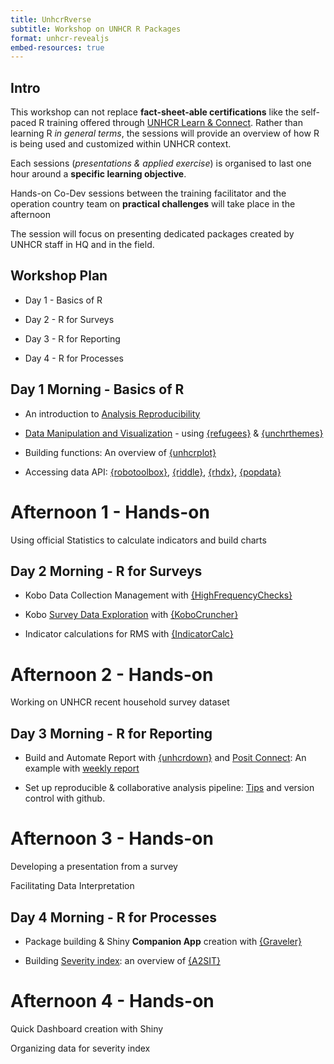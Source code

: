 ```yaml
---
title: UnhcrRverse
subtitle: Workshop on UNHCR R Packages
format: unhcr-revealjs
embed-resources: true
---
```


## Intro

This workshop can not replace __fact-sheet-able certifications__ like the self-paced R training offered through [UNHCR Learn & Connect](https://unhcr.csod.com/ui/lms-learner-playlist/PlaylistDetails?playlistId=e90e2279-e3a4-4ef2-8b74-757f91d224b2). Rather than learning R _in general terms_, the sessions will provide an overview of how R is being used and customized within UNHCR context. 

Each sessions (_presentations & applied exercise_) is organised to last one hour around a __specific learning objective__.

Hands-on Co-Dev sessions between the training facilitator and the operation country team on __practical challenges__ will take place in the afternoon


::: {.notes}
The session will focus on presenting dedicated packages created by UNHCR staff in HQ and in the field.
:::


## Workshop Plan


- Day 1 - Basics of R

- Day 2 - R for Surveys

- Day 3 - R for Reporting

- Day 4 - R for Processes


## Day 1 Morning - Basics of R

 - An introduction to [Analysis Reproducibility](https://unhcr-americas.github.io/reproducibility/index.html)

 - [Data Manipulation and Visualization](https://vidonne.github.io/unhcrpractice/workshop/2022-11-dvt-budapest/dataviz_with_r_unhcrthemes.html) - using [{refugees}](https://populationstatistics.github.io/refugees/) & [{unchrthemes}](https://unhcr-dataviz.github.io/unhcrthemes/)
 
 - Building functions: An overview of [{unhcrplot}](https://edouard-legoupil.github.io/unhcrdatapackage/)
 
 - Accessing data API: [{robotoolbox}](https://dickoa.gitlab.io/robotoolbox/), [{riddle}](https://edouard-legoupil.github.io/riddle/), [{rhdx}](http://dickoa.gitlab.io/rhdx/), [{popdata}](https://edouard-legoupil.github.io/popdata/)
 

# Afternoon 1 - Hands-on {.slide-blue}

Using official Statistics to calculate indicators and build charts
 

## Day 2  Morning - R for Surveys

 - Kobo Data Collection Management with [{HighFrequencyChecks}](https://edouard-legoupil.github.io/HighFrequencyChecks/) 
 
 - Kobo [Survey Data Exploration](https://edouard-legoupil.github.io/kobocruncher/tutorial/00-Intro.html#1) with [{KoboCruncher}](https://edouard-legoupil.github.io/kobocruncher)
 
 - Indicator calculations for RMS with [{IndicatorCalc}](https://unhcr-americas.github.io/IndicatorCalc/)
 

# Afternoon 2 - Hands-on {.slide-blue}

Working on UNHCR recent household survey dataset 
 
 
## Day 3 Morning -  R for Reporting
 
 - Build and Automate Report with [{unhcrdown}](https://unhcr-dataviz.github.io/unhcrdown/) and [Posit Connect](http://rstudio.unhcr.org): An example with [weekly report](https://github.com/unhcr-americas/weekly-report) 
 
 - Set up reproducible & collaborative analysis pipeline: [Tips](https://github.com/vidonne/r-tips#tips) and version control with github. 
 

# Afternoon 3 - Hands-on {.slide-blue}

Developing a presentation from a survey

Facilitating Data Interpretation


## Day 4 Morning -  R for Processes 
 
 - Package building & Shiny __Companion App__ creation with [{Graveler}](https://edouard-legoupil.github.io/graveler/) 
 
 - Building [Severity index](https://rstudio.unhcr.org/SeverityIndex/): an overview of [{A2SIT}](https://unhcr-guatemala.github.io/A2SIT/)
 
  

# Afternoon 4 - Hands-on {.slide-blue}

Quick Dashboard creation with Shiny

Organizing data for severity index
